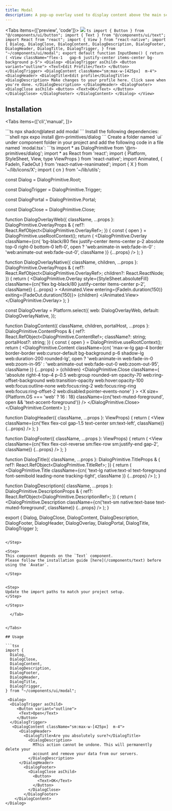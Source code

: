 ```yaml
---
title: Modal
description: A pop-up overlay used to display content above the main screen.
---
```





<Tabs items={['preview', 'code']}>
  <Tab value="preview">
    ![](./preview/modal.png)
  </Tab>
  <Tab value="code">
    ```ts
    import { Button } from "@/components/ui/button";
import { Text } from "@/components/ui/text";
import React from "react";
import { View } from "react-native";
import {
  Dialog,
  DialogClose,
  DialogContent,
  DialogDescription,
  DialogFooter,
  DialogHeader,
  DialogTitle,
  DialogTrigger,
} from "~/components/ui/modal";
export default function InputDemo() {
  return (
    <View className="flex-1   gap-6 justify-center items-center bg-background p-5">
      <Dialog>
        <DialogTrigger asChild>
          <Button variant="outline">
            <Text>Edit Profile</Text>
          </Button>
        </DialogTrigger>
        <DialogContent className="sm:max-w-[425px]  m-4">
          <DialogHeader>
            <DialogTitle>Edit profile</DialogTitle>
            <DialogDescription>
              Make changes to your profile here. Click save when you're done.
            </DialogDescription>
          </DialogHeader>
          <DialogFooter>
            <DialogClose asChild>
              <Button>
                <Text>OK</Text>
              </Button>
            </DialogClose>
          </DialogFooter>
        </DialogContent>
      </Dialog>
    </View>
    ```
  </Tab>
</Tabs>




## Installation

<Tabs items={['cli','manual', ]}>
 
  <Tab value="cli">
  ```ts
npx shadcn@latest add modal
```
  </Tab>
  <Tab value="manual">
   
<Steps>


<Step>
Install the following dependencies:
```shell
npx expo install @rn-primitives/dialog
```

</Step>
<Step>
Create a folder named `ui` under component folder in your project and add the following code in a file named `modal.tsx`:
```ts
import * as DialogPrimitive from '@rn-primitives/dialog';
import * as React from 'react';
import { Platform, StyleSheet, View, type ViewProps } from 'react-native';
import Animated, { FadeIn, FadeOut } from 'react-native-reanimated';
import { X } from '~/lib/icons/X';
import { cn } from '~/lib/utils';

const Dialog = DialogPrimitive.Root;

const DialogTrigger = DialogPrimitive.Trigger;

const DialogPortal = DialogPrimitive.Portal;

const DialogClose = DialogPrimitive.Close;

function DialogOverlayWeb({
  className,
  ...props
}: DialogPrimitive.OverlayProps & {
  ref?: React.RefObject<DialogPrimitive.OverlayRef>;
}) {
  const { open } = DialogPrimitive.useRootContext();
  return (
    <DialogPrimitive.Overlay
      className={cn(
        'bg-black/80 flex justify-center items-center p-2 absolute top-0 right-0 bottom-0 left-0',
        open ? 'web:animate-in web:fade-in-0' : 'web:animate-out web:fade-out-0',
        className
      )}
      {...props}
    />
  );
}

function DialogOverlayNative({
  className,
  children,
  ...props
}: DialogPrimitive.OverlayProps & {
  ref?: React.RefObject<DialogPrimitive.OverlayRef>;
  children?: React.ReactNode;
}) {
  return (
    <DialogPrimitive.Overlay
      style={StyleSheet.absoluteFill}
      className={cn('flex bg-black/80 justify-center items-center p-2', className)}
      {...props}
    >
      <Animated.View entering={FadeIn.duration(150)} exiting={FadeOut.duration(150)}>
        {children}
      </Animated.View>
    </DialogPrimitive.Overlay>
  );
}

const DialogOverlay = Platform.select({
  web: DialogOverlayWeb,
  default: DialogOverlayNative,
});

function DialogContent({
  className,
  children,
  portalHost,
  ...props
}: DialogPrimitive.ContentProps & {
  ref?: React.RefObject<DialogPrimitive.ContentRef>;
  className?: string;
  portalHost?: string;
}) {
  const { open } = DialogPrimitive.useRootContext();
  return (
    <DialogPortal hostName={portalHost}>
      <DialogOverlay>
        <DialogPrimitive.Content
          className={cn(
            'max-w-lg gap-4 border border-border web:cursor-default bg-background p-6 shadow-lg web:duration-200 rounded-lg',
            open
              ? 'web:animate-in web:fade-in-0 web:zoom-in-95'
              : 'web:animate-out web:fade-out-0 web:zoom-out-95',
            className
          )}
          {...props}
        >
          {children}
          <DialogPrimitive.Close
            className={
              'absolute right-4 top-4 p-0.5 web:group rounded-sm opacity-70 web:ring-offset-background web:transition-opacity web:hover:opacity-100 web:focus:outline-none web:focus:ring-2 web:focus:ring-ring web:focus:ring-offset-2 web:disabled:pointer-events-none'
            }
          >
            <X
              size={Platform.OS === 'web' ? 16 : 18}
              className={cn('text-muted-foreground', open && 'text-accent-foreground')}
            />
          </DialogPrimitive.Close>
        </DialogPrimitive.Content>
      </DialogOverlay>
    </DialogPortal>
  );
}

function DialogHeader({ className, ...props }: ViewProps) {
  return (
    <View className={cn('flex flex-col gap-1.5 text-center sm:text-left', className)} {...props} />
  );
}

function DialogFooter({ className, ...props }: ViewProps) {
  return (
    <View
      className={cn('flex flex-col-reverse sm:flex-row sm:justify-end gap-2', className)}
      {...props}
    />
  );
}

function DialogTitle({
  className,
  ...props
}: DialogPrimitive.TitleProps & {
  ref?: React.RefObject<DialogPrimitive.TitleRef>;
}) {
  return (
    <DialogPrimitive.Title
      className={cn(
        'text-lg native:text-xl text-foreground font-semibold leading-none tracking-tight',
        className
      )}
      {...props}
    />
  );
}

function DialogDescription({
  className,
  ...props
}: DialogPrimitive.DescriptionProps & {
  ref?: React.RefObject<DialogPrimitive.DescriptionRef>;
}) {
  return (
    <DialogPrimitive.Description
      className={cn('text-sm native:text-base text-muted-foreground', className)}
      {...props}
    />
  );
}

export {
  Dialog,
  DialogClose,
  DialogContent,
  DialogDescription,
  DialogFooter,
  DialogHeader,
  DialogOverlay,
  DialogPortal,
  DialogTitle,
  DialogTrigger
};



```

</Step>

<Step>
This component depends on the `Text` component.
Please follow the installation guide [here](/components/text) before using the `Avatar`.

</Step>


<Step>
Update the import paths to match your project setup.
</Step>

</Steps>
  
  </Tab>


</Tabs>

## Usage

```tsx
import {
  Dialog,
  DialogClose,
  DialogContent,
  DialogDescription,
  DialogFooter,
  DialogHeader,
  DialogTitle,
  DialogTrigger,
} from "~/components/ui/modal";
```
```tsx
 <Dialog>
  <DialogTrigger asChild>
     <Button variant="outline">
      <Text>Open</Text>
     </Button>
  </DialogTrigger>
   <DialogContent className="sm:max-w-[425px]  m-4">
      <DialogHeader>
        <DialogTitle>Are you absolutely sure?</DialogTitle>
          <DialogDescription>
            MThis action cannot be undone. This will permanently delete your
            account and remove your data from our servers.
          </DialogDescription>
      </DialogHeader>
        <DialogFooter>
          <DialogClose asChild>
            <Button>
              <Text>OK</Text>
            </Button>
          </DialogClose>
        </DialogFooter>
    </DialogContent>  
</Dialog>
```

